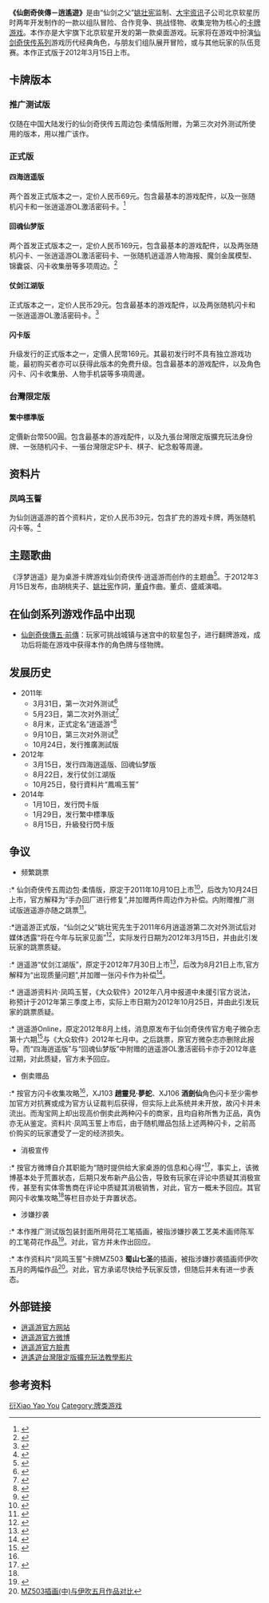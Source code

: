 {{Infobox Game
| title         = 仙劍奇俠傳－逍遙遊
| subtitle      = Chinese Paladin - XiaoYaoYou
| image_link    = [[File:Chinese_Paladin_XiaoYaoYou.jpg|250px]]
| manufacturer  = [[大宇资讯|北京软星]]
| designer      = 赵志鹏
| illustrator   = 寸身言、IP君、杨迪、刘璐、<br>吴卓、张朝秀、王琳、李逍遥ǁ、<br>非墨、梦想起飞、李洪波、<br>陳淑芬、平凡、焚燒的大蔥 等
| publisher     = (中國大陸)百游汇通<br>(台灣)瘋桌游
| date          = (推廣測試版)2011年10月24日<br>(正式版)2012年3月15日<br>(台灣限定版)2014年1月29日
| genre         = 卡牌游戏
| players       = (推廣測試版)2-10人<br>(正式版对战模式)2-8人<br>(正式版冒险模式)1-3人<br>(台灣限定版擴充玩法)3-9人
| ages          = 8+
| setup_time    = 
| playing_time  = 20-50分鐘
| random_chance = 抽取纸牌
| skills        = 组队冒险、合作竞争、<br>挑战怪物、收集宠物
| web           = http://xyy.baiyou100.com
}}

'''《仙劍奇俠傳－逍遙遊》'''是由“仙剑之父”[[姚壮宪|姚壮宪]]监制、[[大宇资讯|大宇资讯]]子公司北京软星历时两年开发制作的一款以组队冒险、合作竞争、挑战怪物、收集宠物为核心的[[纸牌游戏|卡牌游戏]]。本作亦是大宇旗下北京软星开发的第一款桌面游戏。玩家将在游戏中扮演[[仙剑奇侠传系列|仙剑奇侠传系列]]游戏历代经典角色，与朋友们组队展开冒险，或与其他玩家的队伍竞赛。本作正式版于2012年3月15日上市。

==卡牌版本==
===推广测试版===
仅随在中国大陆发行的仙剑奇侠传五周边包·柔情版附赠，为第三次对外测试所使用的版本，用以推广该作。

===正式版===
====四海逍遥版====
两个首发正式版本之一，定价人民币69元。包含最基本的游戏配件，以及一张随机闪卡和一张逍遥游OL激活密码卡。<ref>{{Cite web |url=http://www.gamersky.com/z/pal5/bbjs/hhxmb.html |title=仙剑卡牌游戏·逍遥游 四海逍遥版版本介绍 |accessdate=2012-07-14 |archive-date=2012-03-18 |archive-url=https://web.archive.org/web/20120318225150/http://www.gamersky.com/z/pal5/bbjs/hhxmb.html |dead-url=no }}</ref>
====回魂仙梦版====
两个首发正式版本之一，定价人民币169元，包含最基本的游戏配件，以及两张随机闪卡、一张逍遥游OL激活密码卡、一张随机逍遥游人物海报、魔剑金属模型、锦囊袋、闪卡收集册等多项周边。<ref>{{Cite web |url=http://www.gamersky.com/z/pal5/bbjs/hhxmb.html |title=仙剑卡牌游戏·逍遥游 回魂仙梦版版本介绍 |accessdate=2012-07-14 |archive-date=2012-03-18 |archive-url=https://web.archive.org/web/20120318225150/http://www.gamersky.com/z/pal5/bbjs/hhxmb.html |dead-url=no }}</ref>
====仗剑江湖版====
正式版本之一，定价人民币29元。包含最基本的游戏配件，以及两张随机闪卡和一张逍遥游OL激活密码卡。<ref>{{Cite web |url=http://xyy.baiyou100.com/2101001.asp?mlid=5341 |title=仙剑卡牌游戏·逍遥游 仗剑江湖版版本介绍 |accessdate=2012-07-28 |archive-date=2019-10-18 |archive-url=https://web.archive.org/web/20191018012851/http://xyy.baiyou100.com/2101001.asp?mlid=5341 |dead-url=no }}</ref>
====闪卡版====
升级发行的正式版本之一，定價人民幣169元。其最初发行时不具有独立游戏功能，最初购买者亦可以获得此版本的免费升级。包含最基本的游戏配件，以及角色闪卡、闪卡收集册、人物手机袋等多項周邊。

===台灣限定版===
====繁中標準版====
定價新台幣500圓。包含最基本的游戏配件，以及九張台灣限定版擴充玩法身份牌、一张随机闪卡、一張台灣限定SP卡、棋子、紀念骰等周邊。

==资料片==
===凤鸣玉誓===
为仙剑逍遥游的首个资料片，定价人民币39元，包含扩充的游戏卡牌，两张随机闪卡等。<ref>{{Cite web |url=http://xyy.baiyou100.com/2101001.asp?mlid=5839 |title=仙剑卡牌游戏·逍遥游 凤鸣玉誓介绍 |access-date=2012-11-01 |archive-date=2019-10-18 |archive-url=https://web.archive.org/web/20191018065416/http://xyy.baiyou100.com/2101001.asp?mlid=5839 }}</ref>


==主题歌曲==
《浮梦逍遥》是为桌游卡牌游戏仙剑奇侠传·逍遥游而创作的主题曲<ref>{{Cite web |url=http://xyy.baiyou100.com/2101001.asp?mlid=4356 |title=《浮梦逍遥》MV欣赏 |accessdate=2012-07-14 |archive-date=2019-10-31 |archive-url=https://web.archive.org/web/20191031133858/http://xyy.baiyou100.com/2101001.asp?mlid=4356 |dead-url=no }}</ref>。于2012年3月15日发布，由胡桃夹子、[[姚壮宪|姚壮宪]]作詞，[[董貞|董貞]]作曲。董贞、盛威演唱。

== 在仙剑系列游戏作品中出现 ==
* [[仙劍奇俠傳五前傳|仙劍奇俠傳五·前傳]]：玩家可挑战城镇与迷宫中的软星包子，进行翻牌游戏，成功后将能在游戏中获得本作的角色牌与怪物牌。


== 发展历史 ==
* 2011年
** 3月31日，第一次对外测试<ref>{{Cite web |url=http://home.gamer.com.tw/creationDetail.php?sn=1268677 |title=仙剑卡牌第一次测试征集活动公告 |accessdate=2012-12-08 |archive-date=2019-12-09 |archive-url=https://web.archive.org/web/20191209025936/https://home.gamer.com.tw/creationDetail.php?sn=1268677 |dead-url=no }}</ref>
** 5月23日，第二次对外测试<ref>{{Cite web |url=http://pal5.pp.cc/news/201105/1157.html |title=仙剑卡牌第二次测试征集活动公告 |accessdate=2012-12-08 |archive-date=2013-04-24 |archive-url=https://archive.is/20130424111442/http://pal5.pp.cc/news/201105/1157.html |dead-url=no }}</ref>
** 8月末，正式定名“逍遥游”<ref>{{Cite web |url=http://www.softstar.net.cn/news/palwb/6/ |title=仙剑奇侠传官方电子微杂志 第六期 |accessdate=2012-12-08 |archive-date=2012-11-02 |archive-url=https://web.archive.org/web/20121102190710/http://www.softstar.net.cn/news/palwb/6/ |dead-url=no }}</ref>
** 9月10日，第三次对外测试<ref>{{Cite web |url=http://bbs.pal-club.com.cn/forum.php?mod=viewthread&tid=45996 |title=仙剑卡牌第三次测试征集活动公告 |accessdate=2012-12-08 |archive-date=2016-03-04 |archive-url=https://web.archive.org/web/20160304220210/http://bbs.pal-club.com.cn/forum.php?mod=viewthread&tid=45996 |dead-url=no }}</ref>
** 10月24日，发行推廣測試版
* 2012年
** 3月15日，发行四海逍遥版、回魂仙梦版
** 8月22日，发行仗剑江湖版
** 10月25日，發行資料片“鳳鳴玉誓”
* 2014年
** 1月10日，发行閃卡版
** 1月29日，发行繁中標準版
** 8月15日，升級發行閃卡版

== 争议 ==
* 频繁跳票
:* 仙剑奇侠传五周边包·柔情版，原定于2011年10月10日上市<ref>{{Cite web |url=http://game.china.com/gbox/chinesepaladin5/news/11090895/20110920/16776736.html |title=仙剑奇侠传五周边包·柔情版预售通告 |accessdate=2012-12-08 |archive-date=2011-12-10 |archive-url=https://web.archive.org/web/20111210143223/http://game.china.com/gbox/chinesepaladin5/news/11090895/20110920/16776736.html |dead-url=no }}</ref>，后改为10月24日上市，官方解释为“手办回厂进行修复”,并加赠两件周边作为补偿。内附赠推广测试版逍遥游亦随之跳票<ref>{{Cite web |url=http://pal5.baiyou100.com/1702001.asp?mlid=1510 |title=仙剑奇侠传五周边包·柔情版上市通告 |accessdate=2012-12-08 |archive-date=2011-12-27 |archive-url=https://web.archive.org/web/20111227093323/http://pal5.baiyou100.com/1702001.asp?mlid=1510 |dead-url=no }}</ref>。
:*逍遥游正式版，“仙剑之父”姚壮宪先生于2011年6月逍遥游第二次对外测试后对媒体透露“将在今年与玩家见面”<ref>{{Cite web |url=http://pal5.pp.cc/news/201106/1286.html |title=仙剑桌游卡牌结束第二次对外测试 |accessdate=2012-12-08 |archive-date=2016-03-04 |archive-url=https://web.archive.org/web/20160304121323/http://pal5.pp.cc/news/201106/1286.html |dead-url=no }}</ref>，实际发行日期为2012年3月15日，并由此引发玩家的跳票质疑。
:* 逍遥游“仗剑江湖版”，原定于2012年7月30日上市<ref>{{Cite web |url=http://www.palhero.net/?p=6975 |title=仙剑英雄网转载百游仗剑江湖版消息 |accessdate=2012-12-08 |archive-date=2019-10-17 |archive-url=https://web.archive.org/web/20191017175245/http://www.palhero.net/?p=6975 |dead-url=no }}</ref>，后改为8月21日上市,官方解释为“出现质量问题”,并加赠一张闪卡作为补偿<ref>{{Cite web |url=http://pal5.baiyou100.com/2101001.asp?mlid=5361 |title=关于“仗剑江湖版”延期上市的说明 |accessdate=2012-12-08 |archive-date=2016-03-04 |archive-url=https://web.archive.org/web/20160304201331/http://pal5.baiyou100.com/2101001.asp?mlid=5361 |dead-url=no }}</ref>。
:* 逍遥游资料片·凤鸣玉誓，《大众软件》2012年八月中报道中未援引官方说法，称预计于2012年第三季度上市，实际上市日期为2012年10月25日，并由此引发玩家的跳票质疑。
:* 逍遥游Online，原定2012年8月上线，消息原发布于仙剑奇侠传官方电子微杂志第十六期<ref>{{Cite web |url=http://www.palhero.net/?p=6908 |title=仙剑英雄网转载仙剑奇侠传官方电子微杂志第十六期内容 |accessdate=2012-12-08 |archive-date=2019-10-18 |archive-url=https://web.archive.org/web/20191018012848/http://www.palhero.net/?p=6908 |dead-url=no }}</ref>与《大众软件》2012年七月中。之后跳票，原官方微杂志亦删除此报导。而“四海逍遥版”与“回魂仙梦版”中附赠的逍遥游OL激活密码卡亦于2012年底过期，对此质疑，官方未予回应。
* 倒卖赠品
:* 按官方闪卡收集攻略<ref name="Gonglve"/>，XJ103 '''趙靈兒·夢蛇'''、XJ106 '''酒劍仙'''角色闪卡至少需参加官方对抗赛或成为官方认证裁判后获得，但实际上此系统并未开放，故闪卡并未流出。而淘宝网上却出现高价倒卖此两种闪卡的商家，且均自称所售为正品，真伪亦无从鉴定。资料片·凤鸣玉誓上市后，由于随机赠品包括上述两种闪卡，之前高价购买的玩家遭受了一定的经济损失。
* 消极宣传
:* 按官方微博自介其职能为“随时提供给大家桌游的信息和心得”<ref>{{Cite web |url=http://www.weibo.com/u/2433175610 |title=逍遥游官方微博 |accessdate=2012-12-09 |archive-date=2014-02-27 |archive-url=https://web.archive.org/web/20140227111623/http://www.weibo.com/u/2433175610 |dead-url=no }}</ref>，事实上，该微博基本处于荒置状态，后期只发布新产品公告，导致有玩家在评论中质疑其消极宣传，甚至有实体零售商在评论中质疑其消极销售，对此，官方一概未予回应。其官网闪卡收集攻略<ref name="Gonglve"/>等栏目亦处于弃置状态。
* 涉嫌抄袭
:* 本作推广测试版包装封面所用荷花工笔插画，被指涉嫌抄袭工艺美术画师陈军的工笔荷花作品<ref>{{Cite web |url=http://games.sina.com.cn/j/n/2011-11-02/1109544609.shtml |title=仙剑被指侵权工艺美术家 |accessdate=2012-12-08 |archive-date=2019-11-03 |archive-url=https://web.archive.org/web/20191103133034/http://games.sina.com.cn/j/n/2011-11-02/1109544609.shtml |dead-url=no }}</ref>。对此，官方并未作出回应。
:* 本作资料片“凤鸣玉誓”卡牌MZ503 '''蜀山七圣'''的插画，被指涉嫌抄袭插画师伊吹五月的两幅作品<ref>[http://photo.weibo.com/1219429717/wbphotos/large/photo_id/3490298535477988?refer=weibofeed MZ503插画(中)与伊吹五月作品对比]</ref>。对此，官方承诺尽快给予玩家反馈，但随后并未有进一步表态。

==外部链接==
*[http://xyy.baiyou100.com/ 逍遥游官方网站]{{zh-cn}}
*[http://www.weibo.com/u/2433175610 逍遥游官方微博]{{Wayback|url=http://www.weibo.com/u/2433175610 |date=20140227111623 }}{{zh-cn}}
*[https://www.facebook.com/pages/%E4%BB%99%E5%8A%8D%E5%A5%87%E4%BF%A0%E5%82%B3-%E9%80%8D%E9%81%99%E9%81%8A/427449603953600 逍遥游官方臉書]{{Wayback|url=https://www.facebook.com/pages/%E4%BB%99%E5%8A%8D%E5%A5%87%E4%BF%A0%E5%82%B3-%E9%80%8D%E9%81%99%E9%81%8A/427449603953600 |date=20190222114205 }}{{zh-tw}}
*[http://www.youtube.com/watch?v=0g7rKkmWEJY 逍遙遊台灣限定版擴充玩法教學影片]{{Wayback|url=http://www.youtube.com/watch?v=0g7rKkmWEJY |date=20191209055041 }}{{zh-tw}}

==参考资料==
{{reflist}}

{{仙劍奇俠傳系列}}

[[Category:仙剑奇侠传系列电子游戏|衍Xiao Yao You]]
[[Category:牌类游戏|Category:牌类游戏]]